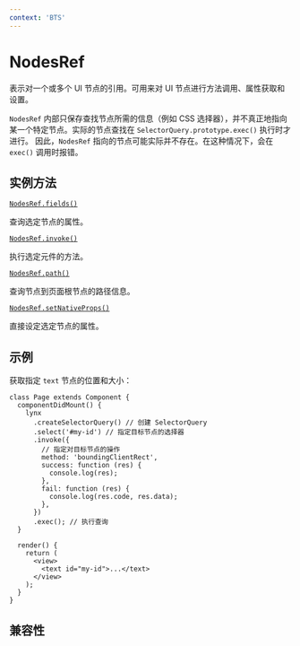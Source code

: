 ```yaml
---
context: 'BTS'
---
```


# NodesRef

表示对一个或多个 UI 节点的引用。可用来对 UI 节点进行方法调用、属性获取和设置。

`NodesRef` 内部只保存查找节点所需的信息（例如 CSS 选择器），并不真正地指向某一个特定节点。实际的节点查找在 `SelectorQuery.prototype.exec()` 执行时才进行。
因此，`NodesRef` 指向的节点可能实际并不存在。在这种情况下，会在 `exec()` 调用时报错。

## 实例方法

[`NodesRef.fields()`](./nodes-ref/nodes-ref-fields.mdx)

查询选定节点的属性。

[`NodesRef.invoke()`](./nodes-ref/nodes-ref-invoke.mdx)

执行选定元件的方法。

[`NodesRef.path()`](./nodes-ref/nodes-ref-path.mdx)

查询节点到页面根节点的路径信息。

[`NodesRef.setNativeProps()`](./nodes-ref/nodes-ref-set-native-props.mdx)

直接设定选定节点的属性。

## 示例

获取指定 `text` 节点的位置和大小：

```tsx
class Page extends Component {
  componentDidMount() {
    lynx
      .createSelectorQuery() // 创建 SelectorQuery
      .select('#my-id') // 指定目标节点的选择器
      .invoke({
        // 指定对目标节点的操作
        method: 'boundingClientRect',
        success: function (res) {
          console.log(res);
        },
        fail: function (res) {
          console.log(res.code, res.data);
        },
      })
      .exec(); // 执行查询
  }

  render() {
    return (
      <view>
        <text id="my-id">...</text>
      </view>
    );
  }
}
```

## 兼容性


<LegacyCompatTable metadata="lynx-api/nodes-ref/NodesRef" />
